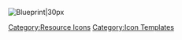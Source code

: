 [[File:Item Icon Remodel Blueprint.png|Blueprint|30px]]<noinclude>[[Category:Resource Icons]] [[Category:Icon Templates]]</noinclude>